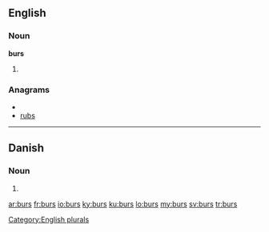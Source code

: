 ==English==

===Noun===
'''burs'''

# {{plural of|[[bur]]}}

===Anagrams===
* {{alphagram|brsu}}
* [[rubs#English|rubs]]


[[Category:English plurals]]

----

==Danish==

===Noun===
{{infl|da|noun form|g=n}}

# {{form of|genitive singular indefinite|bur|lang=Danish}}

[[ar:burs]]
[[fr:burs]]
[[io:burs]]
[[ky:burs]]
[[ku:burs]]
[[lo:burs]]
[[my:burs]]
[[sv:burs]]
[[tr:burs]]
